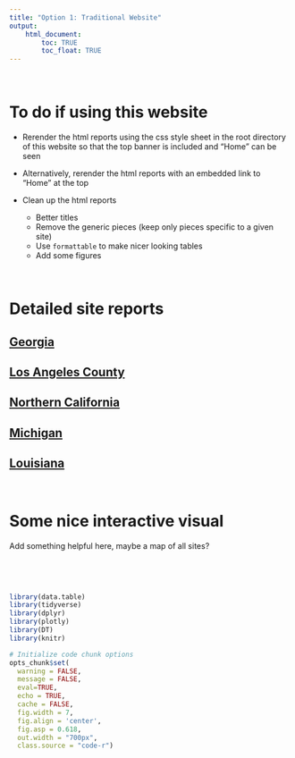 ```yaml
---
title: "Option 1: Traditional Website"
output: 
    html_document:
        toc: TRUE
        toc_float: TRUE
---
```


<br>

# To do if using this website

* Rerender the html reports using the css style sheet in the root directory of this website so that the top banner is included and “Home” can be seen

* Alternatively, rerender the html reports with an embedded link to "Home" at the top

* Clean up the html reports
  * Better titles 
  * Remove the generic pieces (keep only pieces specific to a given site)
  * Use `formattable` to make nicer looking tables
  * Add some figures

<br>


# Detailed site reports

## [Georgia](testing/html-test/Georgia.html)

## [Los Angeles County](testing/html-test/LAC.html)

## [Northern California](testing/html-test/NorCal.html)

## [Michigan](testing/html-test/Michigan.html)

## [Louisiana](testing/html-test/Louisiana.html)

<br>

# Some nice interactive visual

Add something helpful here, maybe a map of all sites?

<br>

<br>

```r

library(data.table)
library(tidyverse)
library(dplyr)
library(plotly)
library(DT)
library(knitr)

# Initialize code chunk options
opts_chunk$set(
  warning = FALSE,
  message = FALSE,
  eval=TRUE,
  echo = TRUE,
  cache = FALSE,
  fig.width = 7, 
  fig.align = 'center',
  fig.asp = 0.618,
  out.width = "700px",
  class.source = "code-r")
```


<br>
<br>